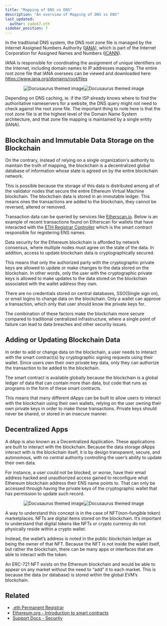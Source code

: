 ```yaml
---
title: "Mapping of DNS vs ENS"
description: "An overview of Mapping of DNS vs ENS"
last_updated:
  author: zadok7.eth
sidebar_position: 7
---
```


In the traditional DNS system, the DNS root zone file is managed by the Internet Assigned Numbers Authority ([IANA](https://iana.org)), which is part of the Internet Corporation for Assigned Names and Numbers ([ICANN](https://icann.org)).

IANA is responsible for coordinating the assignment of unique identifiers on the Internet, including domain names to IP addresses mapping. The entire root zone file that IANA oversees can be viewed and downloaded here: https://www.iana.org/domains/root/files

<div align="center">

![Docusaurus themed image](/img/dnstoens/light-root-zone-file.png#gh-light-mode-only)![Docusaurus themed image](/img/dnstoens/root-zone-file.png#gh-dark-mode-only)

</div>

Depending on DNS caching, ie. if the ISP already knows where to find the authoritative nameservers for a website, the DNS query might not need to check against the root zone file. The important thing to note here is that the root zone file is at the highest level of the Domain Name System architecture, and that zone file mapping is maintained by a single entity (IANA).

## Blockchain and Immutable Data Storage on the Blockchain

On the contrary, instead of relying on a single organization's authority to maintain the truth of mapping, the blockchain is a decentralized global database of information whose state is agreed on by the entire blockchain network.

This is possible because the storage of this data is distributed among all of the validator nodes that secure the entire Ethereum Virtual Machine blockchain. The blockchain data is stored in an immutable ledger. This means ones the transactions are added to the blockchain, they cannot be reversed, altered or removed.

Transaction data can be queried by services like  [Etherscan.io](https://etherscan.io). Below is an example of recent transactions found on Etherscan for wallets that have interacted with the [ETH Registrar Controller](https://etherscan.io/txs?a=0x283af0b28c62c092c9727f1ee09c02ca627eb7f5) which is the smart contract responsible for registering ENS names.

<div align="center">
  <BrowserWindow url="https://etherscan.io" img="/img/dnstoens/etherscan-registrations.png"/>
</div>

Data security for the Ethereum blockchain is afforded by network consensus, where multiple nodes must agree on the state of the data. In addition, access to update blockchain data is cryptographically secured.

This means that only the authorized party with the cryptographic private keys are allowed to update or make changes to the data stored on the blockchain. In other words, only the user with the cryptographic private keys is allowed to make updates to the data stored on the blockchain associated with the wallet address they own.

There are no credentials stored on central databases, SSO(Single sign on), or email logins to change data on the blockchain. Only a wallet can approve a transaction, which only that user should know the private keys for.

The combination of these factors make the blockchain more secure compared to traditional centralized infrastructure, where a single point of failure can lead to data breaches and other security issues.

## Adding or Updating Blockchain Data

In order to add or change data on the blockchain, a user needs to interact with the smart contract(s) by cryptographic signing requests using their wallet. Since users own their own private key data, only they can authorize the transaction to be added to the blockchain.

The smart contract is available globally because the blockchain is a global ledger of data that can contain more than data, but code that runs as programs in the form of these smart contracts.

This means that many different dApps can be built to allow users to interact with the blockchain using their own wallets, relying on the user owning their own private keys in order to make those transactions. Private keys should never be shared, or stored in an insecure manner.

## Decentralized Apps

A dApp is also known as a Decentralized Application. These applications are built to interact with the blockchain. Because the data storage dApps interact with is the blockchain itself, it is by design transparent, secure, and autonomous, with no central authority controlling the user’s ability to update their own data.

For instance, a user could not be blocked, or worse, have their email address hacked and unauthorized access gained to reconfigure what Ethereum blockchain address their ENS name points to. That can only be accessed through having the private keys of the cryptographic wallet that has permission to update such record. 

<div align="center" style={{width:'800px',margin:'auto'}}>

![Docusaurus themed image](/img/dnstoens/light-dapp-design.png#gh-light-mode-only)![Docusaurus themed image](/img/dnstoens/dapp-design.png#gh-dark-mode-only)

</div>

A way to understand this concept is in the case of NFT(non-fungible token) marketplaces. NFTs are digital items stored on the blockchain. It’s important to understand that digital tokens like NFTs or crypto currency do not physically reside within a crypto wallet.

Instead, the wallet’s address is noted in the public blockchain ledger as being the owner of that NFT. Because the NFT is not inside the wallet itself, but rather the blockchain, there can be many apps or interfaces that are able to interact with the token.

An ERC-721 NFT exists on the Ethereum blockchain and would be able to appear on any market without the need to “add” it to each market. This is because the data (or database) is stored within the global EVM’s blockchain.

## Related

* [.eth Permanent Registrar](https://docs.ens.domains/contract-api-reference/.eth-permanent-registrar)
* [Ethereum.org - Introduction to smart contracts](https://ethereum.org/en/smart-contracts/)
* [Support Docs - Security](https://support.ens.domains/docs/faq/security)